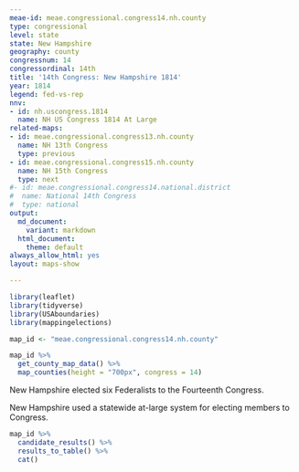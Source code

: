 ```yaml
---
meae-id: meae.congressional.congress14.nh.county
type: congressional
level: state
state: New Hampshire
geography: county
congressnum: 14
congressordinal: 14th
title: '14th Congress: New Hampshire 1814'
year: 1814
legend: fed-vs-rep
nnv:
- id: nh.uscongress.1814
  name: NH US Congress 1814 At Large
related-maps:
- id: meae.congressional.congress13.nh.county
  name: NH 13th Congress
  type: previous
- id: meae.congressional.congress15.nh.county
  name: NH 15th Congress
  type: next
#- id: meae.congressional.congress14.national.district
#  name: National 14th Congress
#  type: national
output:
  md_document:
    variant: markdown
  html_document:
    theme: default
always_allow_html: yes
layout: maps-show

---
```


```r
library(leaflet)
library(tidyverse)
library(USAboundaries)
library(mappingelections)

map_id <- "meae.congressional.congress14.nh.county"
```

<div class="map">

```r
map_id %>%
  get_county_map_data() %>%
  map_counties(height = "700px", congress = 14)
```

</div>

New Hampshire elected six Federalists to the Fourteenth Congress.

New Hampshire used a statewide at-large system for electing members to Congress. 

<div class="results-table">

```r
map_id %>%
  candidate_results() %>%
  results_to_table() %>%
  cat()
```

</div>
